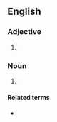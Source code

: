 ==English==

===Adjective===
{{en-adj|-}}

# {{obsolete spelling of|en|Egyptian}}

===Noun===
{{en-noun}}

# {{obsolete spelling of|en|Egyptian}}

====Related terms====
* {{l|en|Ægypt}}